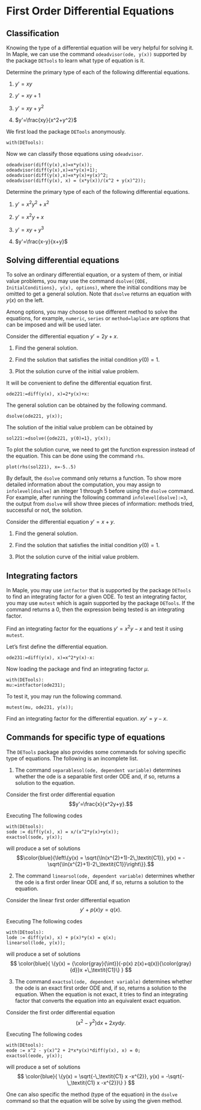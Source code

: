 # First Order Differential Equations

## Classification

Knowing the type of a differential equation will be very helpful for solving it. In Maple, we can use the command `odeadvisor(ode, y(x))` supported by the package `DETools` to learn what type of equation is it.

::: {.example}

Determine the primary type of each of the following differential equations.

1. $y'=xy$

2. $y'=xy+1$

3. $y'=xy+y^2$

4. $y'=\frac{xy}{x^2+y^2}$

:::

::: {.solution}

We first load the package `DETools` anonymously.

```
with(DETools):
```

Now we can classify those equations using `odeadvisor`.

```
odeadvisor(diff(y(x),x)=x*y(x));
odeadvisor(diff(y(x),x)=x*y(x)+1);
odeadvisor(diff(y(x),x)=x*y(x)+y(x)^2;
odeadvisor(diff(y(x), x) = (x*y(x))/(x^2 + y(x)^2));
```

:::

::: {.exercise}

Determine the primary type of each of the following differential equations.

1. $y'=x^2y^2+x^2$

2. $y'=x^2y+x$

3. $y'=xy+y^3$

4. $y'=\frac{x-y}{x+y}$

:::

## Solving differential equations

To solve an ordinary differential equation, or a system of them, or initial value problems, you may use the command `dsolve({ODE, InitialConditions}, y(x), options)`, where the initial conditions may be omitted to get a general solution. Note that `dsolve` returns an equation with $y(x)$ on the left.

Among options, you may choose to use different method to solve the equations, for example, `numeric`, `series` or `method=laplace` are options that can be imposed and will be used later.

::: {.example}

Consider the differential equation
$y'=2y+x.$

1. Find the general solution.

2. Find the solution that satisfies the initial condition $y(0)=1$.

3. Plot the solution curve of the initial value problem.

:::

::: {.solution}

It will be convenient to define the differential equation first.

```
ode221:=diff(y(x), x)=2*y(x)+x:
```

The general solution can be obtained by the following command.

```
dsolve(ode221, y(x));
```

The solution of the initial value problem can be obtained by

```
sol221:=dsolve({ode221, y(0)=1}, y(x));
```

To plot the solution curve, we need to get the function expression instead of the equation. This can be done using the command `rhs`.

```
plot(rhs(sol221), x=-5..5)
```

:::

::: {.rmdnote}

By default, the `dsolve` command only returns a function. To show more detailed information about the computation, you may assign to `infolevel[dsolve]` an integer 1 through 5 before using the `dsolve` command. For example, after running the following command `infolevel[dsolve]:=3`, the output from `dsolve` will show three pieces of information: methods tried, successful or not, the solution.

:::

::: {.exercise}

Consider the differential equation
$y'=x+y.$

1. Find the general solution.

2. Find the solution that satisfies the initial condition $y(0)=1$.

3. Plot the solution curve of the initial value problem.

:::

## Integrating factors

In Maple, you may use `intfactor` that is supported by the package `DETools` to find an integrating factor for a given ODE. To test an integrating factor, you may use `mutest` which is again supported by the package `DETools`. If the command returns a 0, then the expression being tested is an integrating factor.

::: {.example}

Find an integrating factor for the equations $y'=x^2y-x$ and test it using `mutest`.

:::

::: {.solution}

Let's first define the differential equation.

```
ode231:=diff(y(x), x)=x^2*y(x)-x:
```

Now loading the package and find an integrating factor $\mu$.

```
with(DETools):
mu:=intfactor(ode231);
```

To test it, you may run the following command.

```
mutest(mu, ode231, y(x));
```

:::

::: {.exercise}

Find an integrating factor for the differential equation.
$xy'=y-x.$

:::

## Commands for specific type of equations

The `DETools` package also provides some commands for solving specific type of equations. The following is an incomplete list.

1. The command `separablesol(ode, dependent variable)` determines whether the ode is a separable first order ODE and, if so, returns a solution to the equation.

::: {.example}

Consider the first order differential equation
$$y'=\frac{x}{x^2y+y}.$$

Executing The following codes

```
with(DEtools):
sode := diff(y(x), x) = x/(x^2*y(x)+y(x));
exactsol(sode, y(x));
```

will produce a set of solutions
$$\color{blue}{\left\{y(x) = \sqrt{\ln(x^{2}+1)-2\_\textit{C1}}, y(x) = -\sqrt{\ln(x^{2}+1)-2\_\textit{C1}}\right\}}.$$

:::

2. The command `linearsol(ode, dependent variable)` determines whether the ode is a first order linear ODE and, if so, returns a solution to the equation.

::: {.example}

Consider the linear first order differential equation
$$y'+p(x)y=q(x).$$

Executing The following codes

```
with(DEtools):
lode := diff(y(x), x) + p(x)*y(x) = q(x);
linearsol(lode, y(x));
```

will produce a set of solutions
$$
\color{blue}{
\{y(x) = {\color{gray}{\int}}(-p(x) z(x)+q(x)){\color{gray}{d}}x +\_\textit{C1}\}
}
$$

:::

3. The command `exactsol(ode, dependent variable)` determines whether the ode is an exact first order ODE and, if so, returns a solution to the equation. When the equation is not exact, it tries to find an integrating factor that converts the equation into an equivalent exact equation.

::: {.example}

Consider the first order differential equation
$$(x^2 - y^2)\mathrm{d} x + 2xy\mathrm{d} y.$$

Executing The following codes

```
with(DEtools):
eode := x^2 - y(x)^2 + 2*x*y(x)*diff(y(x), x) = 0;
exactsol(eode, y(x));
```

will produce a set of solutions
$$
\color{blue}{
\{y(x) = \sqrt{-\_\textit{C1} x -x^{2}},
y(x) = -\sqrt{-\_\textit{C1} x -x^{2}}\}
}
$$

:::

::: {.rmdnote}

One can also specific the method (type of the equation) in the `dsolve` command so that the equation will be solve by using the given method.

:::
